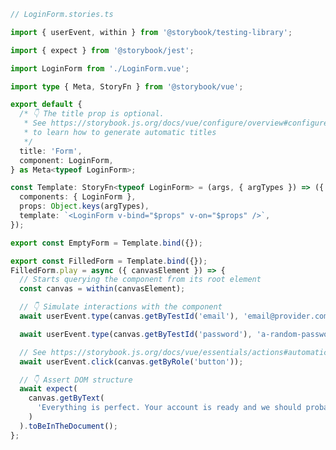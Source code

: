 ```ts
// LoginForm.stories.ts

import { userEvent, within } from '@storybook/testing-library';

import { expect } from '@storybook/jest';

import LoginForm from './LoginForm.vue';

import type { Meta, StoryFn } from '@storybook/vue';

export default {
  /* 👇 The title prop is optional.
   * See https://storybook.js.org/docs/vue/configure/overview#configure-story-loading
   * to learn how to generate automatic titles
   */
  title: 'Form',
  component: LoginForm,
} as Meta<typeof LoginForm>;

const Template: StoryFn<typeof LoginForm> = (args, { argTypes }) => ({
  components: { LoginForm },
  props: Object.keys(argTypes),
  template: `<LoginForm v-bind="$props" v-on="$props" />`,
});

export const EmptyForm = Template.bind({});

export const FilledForm = Template.bind({});
FilledForm.play = async ({ canvasElement }) => {
  // Starts querying the component from its root element
  const canvas = within(canvasElement);

  // 👇 Simulate interactions with the component
  await userEvent.type(canvas.getByTestId('email'), 'email@provider.com');

  await userEvent.type(canvas.getByTestId('password'), 'a-random-password');

  // See https://storybook.js.org/docs/vue/essentials/actions#automatically-matching-args to learn how to setup logging in the Actions panel
  await userEvent.click(canvas.getByRole('button'));

  // 👇 Assert DOM structure
  await expect(
    canvas.getByText(
      'Everything is perfect. Your account is ready and we should probably get you started!'
    )
  ).toBeInTheDocument();
};
```